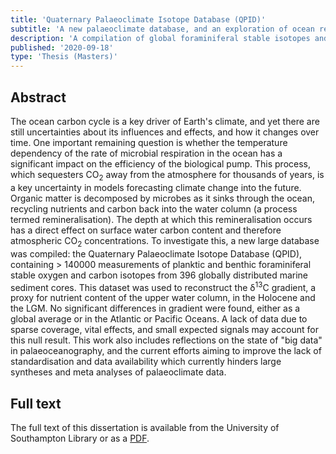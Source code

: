 ```yaml
---
title: 'Quaternary Palaeoclimate Isotope Database (QPID)'
subtitle: 'A new palaeoclimate database, and an exploration of ocean remineralisation depth (Masters dissertation)'
description: 'A compilation of global foraminiferal stable isotopes and discussion of big data in palaeoceanography. Spatial changes in the carbon isotope gradient appear insignificant.'
published: '2020-09-18'
type: 'Thesis (Masters)'
---
```


## Abstract

The ocean carbon cycle is a key driver of Earth's climate, and yet there are still uncertainties about its influences and effects, and how it changes over time. One important remaining question is whether the temperature dependency of the rate of microbial respiration in the ocean has a significant impact on the efficiency of the biological pump. This process, which sequesters CO<sub>2</sub> away from the atmosphere for thousands of years, is a key uncertainty in models forecasting climate change into the future. Organic matter is decomposed by microbes as it sinks through the ocean, recycling nutrients and carbon back into the water column (a process termed remineralisation). The depth at which this remineralisation occurs has a direct effect on surface water carbon content and therefore atmospheric CO<sub>2</sub> concentrations. To investigate this, a new large database was compiled: the Quaternary Palaeoclimate Isotope Database (QPID), containing > 140000 measurements of planktic and benthic foraminiferal stable oxygen and carbon isotopes from 396 globally distributed marine sediment cores. This dataset was used to reconstruct the δ<sup>13</sup>C gradient, a proxy for nutrient content of the upper water column, in the Holocene and the LGM. No significant differences in gradient were found, either as a global average or in the Atlantic or Pacific Oceans. A lack of data due to sparse coverage, vital effects, and small expected signals may account for this null result. This work also includes reflections on the state of "big data" in palaeoceanography, and the current efforts aiming to improve the lack of standardisation and data availability which currently hinders large syntheses and meta analyses of palaeoclimate data.

## Full text

The full text of this dissertation is available from the University of Southampton Library or as a [PDF](/assets/publications/Arney%202020%20-%20QPID%20database%20and%20ocean%20remineralisation%20depth.pdf).